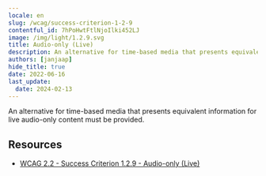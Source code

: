 ```yaml
---
locale: en
slug: /wcag/success-criterion-1-2-9
contentful_id: 7hPoHwtFtlNjoIlki452LJ
image: /img/light/1.2.9.svg
title: Audio-only (Live)
description: An alternative for time-based media that presents equivalent information for live audio-only content must be provided.
authors: [janjaap]
hide_title: true
date: 2022-06-16
last_update:
  date: 2024-02-13
---
```


<Hero
  title="Audio-only (Live)"
  imageSrc="/img/light/1.2.9.svg"
  alt="WCAG 1.2.9 icon"
  prefix="Success Criterion 1.2.9"
  suffix="Level AAA"
/>

An alternative for time-based media that presents equivalent information for live
audio-only content must be provided.

## Resources

- [WCAG 2.2 - Success Criterion 1.2.9 - Audio-only (Live)](https://www.w3.org/TR/WCAG22/#audio-only-live)
